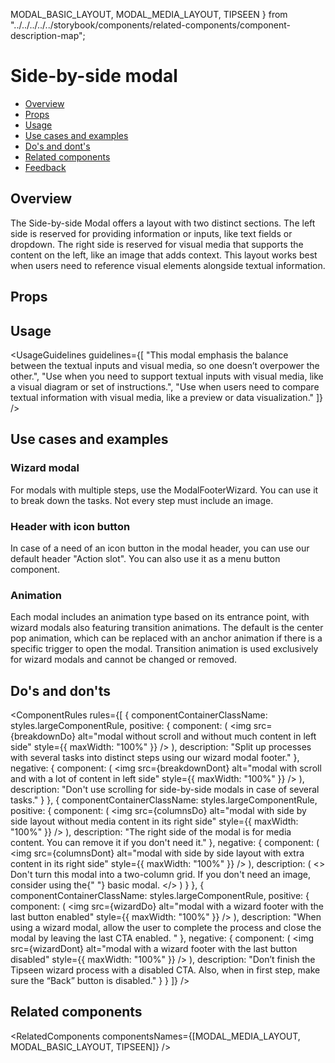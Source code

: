   MODAL_BASIC_LAYOUT,
  MODAL_MEDIA_LAYOUT,
  TIPSEEN
} from "../../../../../storybook/components/related-components/component-description-map";

<Meta of={SideBySideModalStories} />

# Side-by-side modal

- [Overview](#overview)
- [Props](#props)
- [Usage](#usage)
- [Use cases and examples](#use-cases-and-examples)
- [Do's and dont's](#dos-and-donts)
- [Related components](#related-components)
- [Feedback](#feedback)

## Overview

The Side-by-side Modal offers a layout with two distinct sections. The left side is reserved for providing information or inputs, like text fields or dropdown. The right side is reserved for visual media that supports the content on the left, like an image that adds context. This layout works best when users need to reference visual elements alongside textual information.

<Canvas of={SideBySideModalStories.Overview} />

## Props

<PropsTable />

## Usage

<UsageGuidelines
  guidelines={[
    "This modal emphasis the balance between the textual inputs and visual media, so one doesn’t overpower the other.",
    "Use when you need to support textual inputs with visual media, like a visual diagram or set of instructions.",
    "Use when users need to compare textual information with visual media, like a preview or data visualization."
  ]}
/>

<SideBySideModalTip />

## Use cases and examples

### Wizard modal

For modals with multiple steps, use the ModalFooterWizard. You can use it to break down the tasks. Not every step must include an image.

<Canvas of={SideBySideModalStories.Wizard} />

### Header with icon button

In case of a need of an icon button in the modal header, you can use our default header "Action slot".
You can also use it as a <StorybookLink page="Buttons/MenuButton">menu button</StorybookLink> component.

<Canvas of={SideBySideModalStories.HeaderWithIconButton} />

### Animation

Each modal includes an animation type based on its entrance point, with wizard modals also featuring transition animations. The default is the center pop animation, which can be replaced with an anchor animation if there is a specific trigger to open the modal. Transition animation is used exclusively for wizard modals and cannot be changed or removed.

<Canvas of={SideBySideModalStories.Animation} />

## Do's and don'ts

<ComponentRules
  rules={[
    {
      componentContainerClassName: styles.largeComponentRule,
      positive: {
        component: (
          <img
            src={breakdownDo}
            alt="modal without scroll and without much content in left side"
            style={{ maxWidth: "100%" }}
          />
        ),
        description: "Split up processes with several tasks into distinct steps using our wizard modal footer."
      },
      negative: {
        component: (
          <img
            src={breakdownDont}
            alt="modal with scroll and with a lot of content in left side"
            style={{ maxWidth: "100%" }}
          />
        ),
        description: "Don't use scrolling for side-by-side modals in case of several tasks."
      }
    },
    {
      componentContainerClassName: styles.largeComponentRule,
      positive: {
        component: (
          <img
            src={columnsDo}
            alt="modal with side by side layout without media content in its right side"
            style={{ maxWidth: "100%" }}
          />
        ),
        description: "The right side of the modal is for media content. You can remove it if you don't need it."
      },
      negative: {
        component: (
          <img
            src={columnsDont}
            alt="modal with side by side layout with extra content in its right side"
            style={{ maxWidth: "100%" }}
          />
        ),
        description: (
          <>
            Don't turn this modal into a two-column grid. If you don't need an image, consider using the{" "}
            <StorybookLink page="Components/Modal [New]/Basic modal">basic modal</StorybookLink>.
          </>
        )
      }
    },
    {
      componentContainerClassName: styles.largeComponentRule,
      positive: {
        component: (
          <img
            src={wizardDo}
            alt="modal with a wizard footer with the last button enabled"
            style={{ maxWidth: "100%" }}
          />
        ),
        description:
          "When using a wizard modal, allow the user to complete the process and close the modal by leaving the last CTA enabled. "
      },
      negative: {
        component: (
          <img
            src={wizardDont}
            alt="modal with a wizard footer with the last button disabled"
            style={{ maxWidth: "100%" }}
          />
        ),
        description:
          "Don’t finish the Tipseen wizard process with a disabled CTA. Also, when in first step, make sure the “Back” button is disabled."
      }
    }
  ]}
/>

## Related components

<RelatedComponents componentsNames={[MODAL_MEDIA_LAYOUT, MODAL_BASIC_LAYOUT, TIPSEEN]} />
